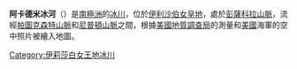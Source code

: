 {{noteTA
| T  = zh-cn:学会冰川; zh-tw:阿卡德米冰河
| 1  = zh-cn:学会冰川; zh-tw:阿卡德米冰河
| 2  = zh-cn:冰川; zh-tw:冰河
}}

'''阿卡德米冰河'''（{{lang-en|Academy Glacier}}）是[[南極洲|南極洲]]的[[冰川|冰川]]，位於[[伊利沙伯女皇地|伊利沙伯女皇地]]，處於[[彭薩科拉山脈|彭薩科拉山脈]]，流經[[帕圖克森特山脈|帕圖克森特山脈]]和[[尼普頓山脈|尼普頓山脈]]之間，根據[[美國地質調查局|美國地質調查局]]的測量和[[美國|美國]]海軍的空中照片被繪入地圖。

{{coord|84|15|S|061|00|W|type:glacier_region:AQ|display=title}}

{{DEFAULTSORT:Academy Glacier}}
[[Category:伊莉莎白女王地冰川|Category:伊莉莎白女王地冰川]]


{{QueenElizabethLand-geo-stub}}